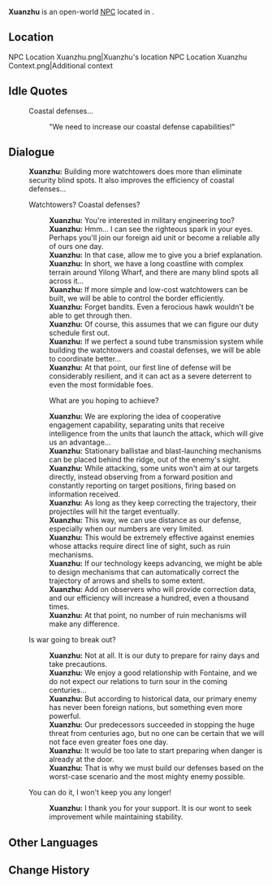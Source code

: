 {{Meta
<!-- Remove this template after adding the missing info -->
|missing_NPC_profile  = yes
}}
{{Character Infobox
|type             = Open-World NPC
|image            = NPC Xuanzhu.png
|realname         = <!-- Optional, if different from in-game name -->
|deceased         = <!-- Past (for deceased prior to events of the game) or free response -->
|region           = Liyue
|location         = Liyue
|affiliation      = Millelith
|title            = Millelith

|ancestry         = <!-- Clan/family -->
|father           = 
|mother           = 
|spouse           = 
|sibling          = 
|child            = 
|relative         = 

|voiceEN          = 
|voiceCN          = 
|voiceJP          = 
|voiceKR          = 
|dialoguereward   = 
}}
'''Xuanzhu''' is an open-world [[NPC]] located in {{Location|Yilong Wharf}}.

==Location==
<gallery>
NPC Location Xuanzhu.png|Xuanzhu's location
NPC Location Xuanzhu Context.png|Additional context
</gallery>
<!--
==Profile==
Detailed story/lore information goes here.
''(To be added.)''

===Appearance===
Keep appearance section short and concise. Limit to 2 paragraphs with 3-4 sentences each.
''(To be added.)''

==Quests and Events==
{{Quests and Events}}
-->
==Idle Quotes==
{{Dialogue Start}}
: {{DIcon|Idle}} Coastal defenses...
:: {{A|VO Xuanzhu 01.ogg}} "We need to increase our coastal defense capabilities!"
{{Dialogue End}}

==Dialogue==
{{Dialogue Start}}
:'''Xuanzhu:''' Building more watchtowers does more than eliminate security blind spots. It also improves the efficiency of coastal defenses...
:{{DIcon}} Watchtowers? Coastal defenses?
::'''Xuanzhu:''' You're interested in military engineering too?
::'''Xuanzhu:''' Hmm... I can see the righteous spark in your eyes. Perhaps you'll join our foreign aid unit or become a reliable ally of ours one day.
::'''Xuanzhu:''' In that case, allow me to give you a brief explanation.
::'''Xuanzhu:''' In short, we have a long coastline with complex terrain around Yilong Wharf, and there are many blind spots all across it...
::'''Xuanzhu:''' If more simple and low-cost watchtowers can be built, we will be able to control the border efficiently.
::'''Xuanzhu:''' Forget bandits. Even a ferocious hawk wouldn't be able to get through then.
::'''Xuanzhu:''' Of course, this assumes that we can figure our duty schedule first out.
::'''Xuanzhu:''' If we perfect a sound tube transmission system while building the watchtowers and coastal defenses, we will be able to coordinate better...
::'''Xuanzhu:''' At that point, our first line of defense will be considerably resilient, and it can act as a severe deterrent to even the most formidable foes.
::{{DIcon}} What are you hoping to achieve?
::'''Xuanzhu:''' We are exploring the idea of cooperative engagement capability, separating units that receive intelligence from the units that launch the attack, which will give us an advantage...
::'''Xuanzhu:''' Stationary ballistae and blast-launching mechanisms can be placed behind the ridge, out of the enemy's sight.
::'''Xuanzhu:''' While attacking, some units won't aim at our targets directly, instead observing from a forward position and constantly reporting on target positions, firing based on information received.
::'''Xuanzhu:''' As long as they keep correcting the trajectory, their projectiles will hit the target eventually.
::'''Xuanzhu:''' This way, we can use distance as our defense, especially when our numbers are very limited.
::'''Xuanzhu:''' This would be extremely effective against enemies whose attacks require direct line of sight, such as ruin mechanisms.
::'''Xuanzhu:''' If our technology keeps advancing, we might be able to design mechanisms that can automatically correct the trajectory of arrows and shells to some extent.
::'''Xuanzhu:''' Add on observers who will provide correction data, and our efficiency will increase a hundred, even a thousand times.
::'''Xuanzhu:''' At that point, no number of ruin mechanisms will make any difference.
:{{DIcon}} Is war going to break out?
::'''Xuanzhu:''' Not at all. It is our duty to prepare for rainy days and take precautions.
::'''Xuanzhu:''' We enjoy a good relationship with Fontaine, and we do not expect our relations to turn sour in the coming centuries...
::'''Xuanzhu:''' But according to historical data, our primary enemy has never been foreign nations, but something even more powerful.
::'''Xuanzhu:''' Our predecessors succeeded in stopping the huge threat from centuries ago, but no one can be certain that we will not face even greater foes one day.
::'''Xuanzhu:''' It would be too late to start preparing when danger is already at the door.
::'''Xuanzhu:''' That is why we must build our defenses based on the worst-case scenario and the most mighty enemy possible.
:{{DIcon}} You can do it, I won't keep you any longer!
::'''Xuanzhu:''' I thank you for your support. It is our wont to seek improvement while maintaining stability.
{{Dialogue End}}
<!--
==Event Dialogue==
===Event Name===
{{Dialogue Start}}
:'''Xuanzhu:'''
{{Dialogue End}}
-->
==Other Languages==
{{Other Languages|default_hidden=1
|en      = Xuanzhu
|zhs     = 轩瞩
|zhs_rm  = Xuānzhǔ
|zht     = 軒矚
|zht_rm  = Xuānzhǔ
|ja      = 軒瞠
|ja_rm   = Kendou{{Assumed}}
|ko      = {{tt|헌촉|軒矚}}
|es      = Xuanzhu
|fr      = Xuanhu
|ru      = Сюань Чжу
|th      = Xuanzhu
|vi      = Xuanzhu
|de      = Xuanzhu
|id      = Xuanzhu
|pt      = Xuanzhu
|tr      = Xuanzhu
|it      = Xuanzhu
}}

==Change History==
{{Change History|4.4}}
<!--
==References==
{{Reflist}}
-->